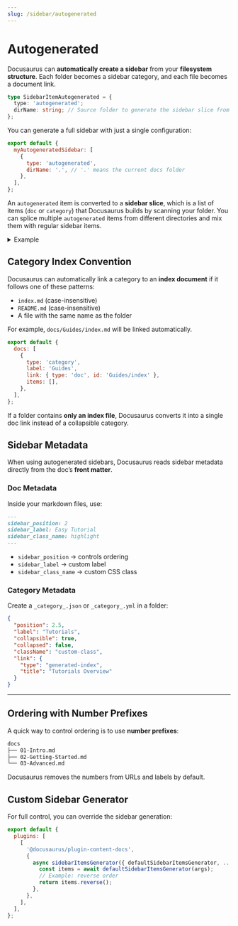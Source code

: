```yaml
---
slug: /sidebar/autogenerated
---
```


# Autogenerated

Docusaurus can **automatically create a sidebar** from your **filesystem structure**.
Each folder becomes a sidebar category, and each file becomes a document link.

```ts
type SidebarItemAutogenerated = {
  type: 'autogenerated';
  dirName: string; // Source folder to generate the sidebar slice from (relative to docs)
};
```

You can generate a full sidebar with just a single configuration:

```js title="sidebars.js"
export default {
  myAutogeneratedSidebar: [
    {
      type: 'autogenerated',
      dirName: '.', // '.' means the current docs folder
    },
  ],
};
```

An `autogenerated` item is converted to a **sidebar slice**,
which is a list of items (`doc` or `category`) that Docusaurus builds by scanning your folder.
You can splice multiple `autogenerated` items from different directories and mix them with regular sidebar items.

<AdsComponent />

<details>
<summary>Example</summary>

Consider this folder structure:

```bash
docs
├── api
│   ├── product1-api
│   │   └── api.md
│   └── product2-api
│       ├── basic-api.md
│       └── pro-api.md
├── intro.md
└── tutorials
    ├── easy
    │   ├── easy1.md
    │   └── easy2.md
    ├── advanced
    │   ├── advanced1.md
    │   ├── advanced2.md
    │   └── read-more
    │       ├── resource1.md
    │       └── resource2.md
    └── tutorial-end.md
```

Using an autogenerated sidebar like this:

```js title="sidebars.js"
export default {
  mySidebar: [
    'intro',
    {
      type: 'category',
      label: 'Tutorials',
      items: [
        {
          type: 'autogenerated',
          dirName: 'tutorials/easy',
        },
        {
          type: 'autogenerated',
          dirName: 'tutorials/advanced',
        },
        'tutorial-end',
      ],
    },
    {
      type: 'autogenerated',
      dirName: 'api',
    },
  ],
};
```

Will automatically expand into nested categories and docs,
matching the file/folder structure—no manual sidebar maintenance required.

</details>

<AdsComponent />

## Category Index Convention

Docusaurus can automatically link a category to an **index document** if it follows one of these patterns:

* `index.md` (case-insensitive)
* `README.md` (case-insensitive)
* A file with the same name as the folder

For example, `docs/Guides/index.md` will be linked automatically.

```js title="sidebars.js"
export default {
  docs: [
    {
      type: 'category',
      label: 'Guides',
      link: { type: 'doc', id: 'Guides/index' },
      items: [],
    },
  ],
};
```

If a folder contains **only an index file**, Docusaurus converts it into a single doc link instead of a collapsible category.

<AdsComponent />

## Sidebar Metadata

When using autogenerated sidebars,
Docusaurus reads sidebar metadata directly from the doc’s **front matter**.

### Doc Metadata

Inside your markdown files, use:

```md title="docs/tutorials/easy1.md"
---
sidebar_position: 2
sidebar_label: Easy Tutorial
sidebar_class_name: highlight
---
```

* `sidebar_position` → controls ordering
* `sidebar_label` → custom label
* `sidebar_class_name` → custom CSS class

### Category Metadata

Create a `_category_.json` or `_category_.yml` in a folder:

```json title="docs/tutorials/_category_.json"
{
  "position": 2.5,
  "label": "Tutorials",
  "collapsible": true,
  "collapsed": false,
  "className": "custom-class",
  "link": {
    "type": "generated-index",
    "title": "Tutorials Overview"
  }
}
```

---

## Ordering with Number Prefixes

A quick way to control ordering is to use **number prefixes**:

```bash
docs
├── 01-Intro.md
├── 02-Getting-Started.md
└── 03-Advanced.md
```

Docusaurus removes the numbers from URLs and labels by default.

<AdsComponent />

## Custom Sidebar Generator

For full control, you can override the sidebar generation:

```js title="docusaurus.config.js"
export default {
  plugins: [
    [
      '@docusaurus/plugin-content-docs',
      {
        async sidebarItemsGenerator({ defaultSidebarItemsGenerator, ...args }) {
          const items = await defaultSidebarItemsGenerator(args);
          // Example: reverse order
          return items.reverse();
        },
      },
    ],
  ],
};
```